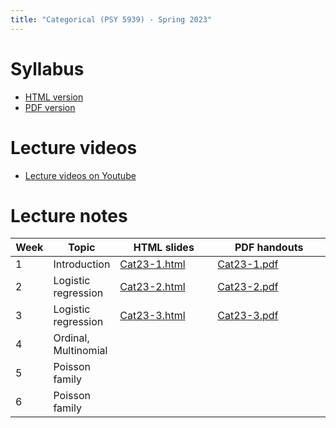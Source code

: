 ```yaml
---
title: "Categorical (PSY 5939) - Spring 2023"
---
```


# Syllabus

* [HTML version](files/Categorical syllabus Spring2023.html)
* [PDF version](files/Categorical-syllabus-Spring2023.pdf)

# Lecture videos

* [Lecture videos on Youtube](https://www.youtube.com/playlist?list=PLKrGRYggZL-GfZgkKQN8q1BsvVoA8CFW0)

# Lecture notes

Week | Topic | HTML slides | PDF handouts
-----|-------|-------------|---------------
1 | Introduction | [Cat23-1.html](files/Cat23-1.html) | [Cat23-1.pdf](files/Cat23-1.pdf)
2 | Logistic regression | [Cat23-2.html](files/Cat23-2.html) | [Cat23-2.pdf](files/Cat23-2.pdf)
3 | Logistic regression | [Cat23-3.html](files/Cat23-3.html) | [Cat23-3.pdf](files/Cat23-3.pdf)
4 | Ordinal, Multinomial | |
5 | Poisson family | |
6 | Poisson family | |
